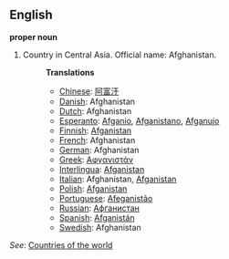 ==English==

'''proper noun'''

# Country in Central Asia. Official name: Afghanistan.
#:'''Translations'''
#:*[[Chinese]]: [[阿富汗]]
#:*[[Danish]]: Afghanistan
#:*[[Dutch]]: Afghanistan
#:*[[Esperanto]]: [[Afganio]], [[Afganistano]], [[Afganujo]]
#:*[[Finnish]]: [[Afganistan]]
#:*[[French]]: Afghanistan
#:*[[German]]: Afghanistan
#:*[[Greek]]: [[Αφγανιστάν]]
#:*[[Interlingua]]: [[Afganistan]]
#:*[[Italian]]: Afghanistan, [[Afganistan]]
#:*[[Polish]]: [[Afganistan]]
#:*[[Portuguese]]: [[Afeganistão]]
#:*[[Russian]]: [[Афганистан]]
#:*[[Spanish]]: [[Afganistán]]
#:*[[Swedish]]: Afghanistan

''See'': [[Countries of the world]]